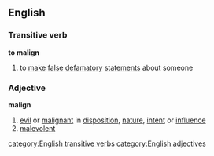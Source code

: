 ==English==
===Transitive verb===
'''to malign'''
# to [[make]] [[false]] [[defamatory]] [[statement]]s about someone
===Adjective===
'''malign'''
# [[evil]] or [[malignant]] in [[disposition]], [[nature]], [[intent]] or [[influence]]
# [[malevolent]]
[[category:English transitive verbs]]
[[category:English adjectives]]